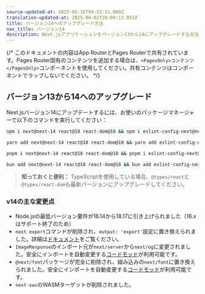 ```yaml
---
source-updated-at: 2025-05-16T04:52:11.000Z
translation-updated-at: 2025-06-02T20:09:12.053Z
title: バージョン14へのアップグレード方法
nav_title: バージョン14
description: Next.jsアプリケーションをバージョン13から14にアップグレードする方法
---
```


{/* このドキュメントの内容はApp RouterとPages Routerで共有されています。Pages Router固有のコンテンツを追加する場合は、`<PagesOnly>コンテンツ</PagesOnly>`コンポーネントを使用してください。共有コンテンツはコンポーネントでラップしないでください。 */}

## バージョン13から14へのアップグレード

Next.jsバージョン14にアップデートするには、お使いのパッケージマネージャーで以下のコマンドを実行してください：

```bash filename="ターミナル"
npm i next@next-14 react@18 react-dom@18 && npm i eslint-config-next@next-14 -D
```

```bash filename="ターミナル"
yarn add next@next-14 react@18 react-dom@18 && yarn add eslint-config-next@next-14 -D
```

```bash filename="ターミナル"
pnpm i next@next-14 react@18 react-dom@18 && pnpm i eslint-config-next@next-14 -D
```

```bash filename="ターミナル"
bun add next@next-14 react@18 react-dom@18 && bun add eslint-config-next@next-14 -D
```

> **知っておくと便利：** TypeScriptを使用している場合、`@types/react`と`@types/react-dom`も最新バージョンにアップグレードしてください。

### v14の主な変更点

- Node.jsの最低バージョン要件が16.14から18.17に引き上げられました（16.xはサポート終了のため）
- `next export`コマンドが削除され、`output: 'export'`設定に置き換えられました。詳細は[ドキュメント](https://nextjs.org/docs/app/guides/static-exports)をご覧ください。
- `ImageResponse`のインポート元が`next/server`から`next/og`に変更されました。安全にインポートを自動変更する[コードモッド](/docs/app/guides/upgrading/codemods#next-og-import)が利用可能です。
- `@next/font`パッケージが完全に削除され、組み込みの`next/font`に置き換えられました。安全にインポートを自動変更する[コードモッド](/docs/app/guides/upgrading/codemods#built-in-next-font)が利用可能です。
- `next-swc`のWASMターゲットが削除されました。